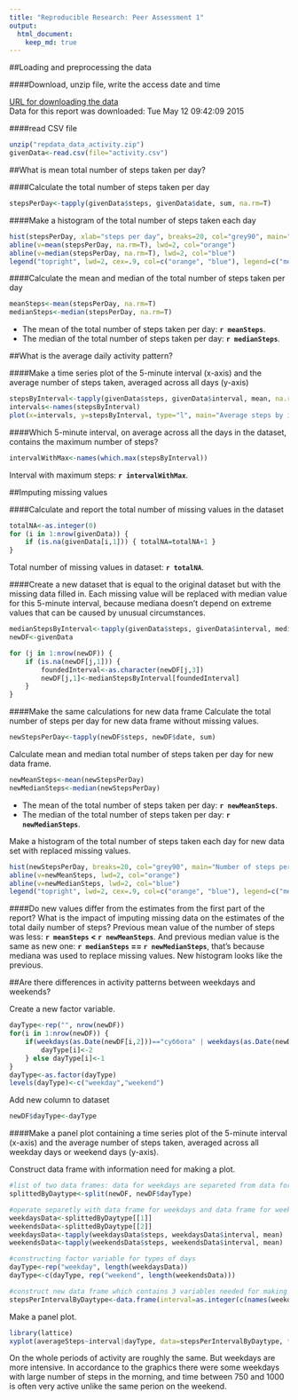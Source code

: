 ```yaml
---
title: "Reproducible Research: Peer Assessment 1"
output: 
  html_document:
    keep_md: true
---
```





##Loading and preprocessing the data

####Download, unzip file, write the access date and time

[URL for downloading the data](https://d396qusza40orc.cloudfront.net/repdata%2Fdata%2Factivity.zip)  
Data for this report was downloaded: Tue May 12 09:42:09 2015

####read CSV file
```r
unzip("repdata_data_activity.zip")
givenData<-read.csv(file="activity.csv")
```



  
##What is mean total number of steps taken per day?  

####Calculate the total number of steps taken per day
```r
stepsPerDay<-tapply(givenData$steps, givenData$date, sum, na.rm=T)
```

####Make a histogram of the total number of steps taken each day
```r
hist(stepsPerDay, xlab="steps per day", breaks=20, col="grey90", main="Total number of steps taken each day")
abline(v=mean(stepsPerDay, na.rm=T), lwd=2, col="orange")
abline(v=median(stepsPerDay, na.rm=T), lwd=2, col="blue")
legend("topright", lwd=2, cex=.9, col=c("orange", "blue"), legend=c("mean", "median"))
```

####Calculate the mean and median of the total number of steps taken per day
```r
meanSteps<-mean(stepsPerDay, na.rm=T)
medianSteps<-median(stepsPerDay, na.rm=T)
```

- The mean of the total number of steps taken per day: **`r meanSteps`**.  
- The median of the total number of steps taken per day: **`r medianSteps`**.



  
##What is the average daily activity pattern?  

####Make a time series plot of the 5-minute interval (x-axis) and the average number of steps taken, averaged across all days (y-axis)
```r
stepsByInterval<-tapply(givenData$steps, givenData$interval, mean, na.rm=T)
intervals<-names(stepsByInterval)
plot(x=intervals, y=stepsByInterval, type="l", main="Average steps by intervals")
```

####Which 5-minute interval, on average across all the days in the dataset, contains the maximum number of steps?
```r
intervalWithMax<-names(which.max(stepsByInterval))
```
Interval with maximum steps: **`r intervalWithMax`**.



  
##Imputing missing values  

####Calculate and report the total number of missing values in the dataset
```r
totalNA<-as.integer(0)
for (i in 1:nrow(givenData)) {
    if (is.na(givenData[i,1])) { totalNA=totalNA+1 }
}
```
Total number of missing values in dataset: **`r totalNA`**.

####Create a new dataset that is equal to the original dataset but with the missing data filled in. 
Each missing value will be replaced with median value for this 5-minute interval, because mediana doesn't depend on extreme values that can be caused by unusual circumstances.  
```r
medianStepsByInterval<-tapply(givenData$steps, givenData$interval, median, na.rm=T)
newDF<-givenData

for (j in 1:nrow(newDF)) {
    if (is.na(newDF[j,1])) {
        foundedInterval<-as.character(newDF[j,3])
        newDF[j,1]<-medianStepsByInterval[foundedInterval]
    }
}
```

####Make the same calculations for new data frame
Calculate the total number of steps per day for new data frame without missing values.
```r
newStepsPerDay<-tapply(newDF$steps, newDF$date, sum)
```
Calculate mean and median total number of steps taken per day for new data frame.
```r
newMeanSteps<-mean(newStepsPerDay)
newMedianSteps<-median(newStepsPerDay)
```

- The mean of the total number of steps taken per day: **`r newMeanSteps`**.  
- The median of the total number of steps taken per day: **`r newMedianSteps`**.

Make a histogram of the total number of steps taken each day for new data set with replaced missing values.
```r
hist(newStepsPerDay, breaks=20, col="grey90", main="Number of steps per day, for new data set with replaced NAs", xlab="steps per day")
abline(v=newMeanSteps, lwd=2, col="orange")
abline(v=newMedianSteps, lwd=2, col="blue")
legend("topright", lwd=2, cex=.9, col=c("orange", "blue"), legend=c("mean", "median"))
```

####Do new values differ from the estimates from the first part of the report? What is the impact of imputing missing data on the estimates of the total daily number of steps?
Previous mean value of the number of steps was less: **`r meanSteps` < `r newMeanSteps`**. And previous median value is the same as new one: **`r medianSteps` == `r newMedianSteps`**, that's because mediana was used to replace missing values. New histogram looks like the previous. 





##Are there differences in activity patterns between weekdays and weekends?

Create a new factor variable.
```r
dayType<-rep("", nrow(newDF))
for(i in 1:nrow(newDF)) {
    if(weekdays(as.Date(newDF[i,2]))=="суббота" | weekdays(as.Date(newDF[i,2]))=="воскресенье" | weekdays(as.Date(newDF[i,2]))=="saturday" | weekdays(as.Date(newDF[i,2]))=="sunday") {
        dayType[i]<-2
    } else dayType[i]<-1
}
dayType<-as.factor(dayType)
levels(dayType)<-c("weekday","weekend")
```
Add new column to dataset
```r
newDF$dayType<-dayType
```

  
  
####Make a panel plot containing a time series plot of the 5-minute interval (x-axis) and the average number of steps taken, averaged across all weekday days or weekend days (y-axis).  

Construct data frame with information need for making a plot.
```r
#list of two data frames: data for weekdays are separeted from data for weekends
splittedByDaytype<-split(newDF, newDF$dayType)  

#operate separetly with data frame for weekdays and data frame for weekends, find average number of steps per interval
weekdaysData<-splittedByDaytype[[1]]
weekendsData<-splittedByDaytype[[2]]
weekdaysData<-tapply(weekdaysData$steps, weekdaysData$interval, mean)
weekendsData<-tapply(weekendsData$steps, weekendsData$interval, mean)

#constructing factor variable for types of days
dayType<-rep("weekday", length(weekdaysData))
dayType<-c(dayType, rep("weekend", length(weekendsData)))

#construct new data frame which contains 3 variables needed for making plots
stepsPerIntervalByDaytype<-data.frame(interval=as.integer(c(names(weekdaysData), names(weekendsData))), averageSteps=as.numeric(c(weekdaysData, weekendsData)), dayType=as.factor(dayType))
```
  
  
  Make a panel plot.
```r
library(lattice)
xyplot(averageSteps~interval|dayType, data=stepsPerIntervalByDaytype, type="l",layout = c(1, 2))
```
  
  On the whole periods of activity are roughly the same. But weekdays are more intensive. In accordance to the graphics there were some weekdays with large number of steps in the morning, and time between 750 and 1000 is often very active unlike the same perion on the weekend. 
